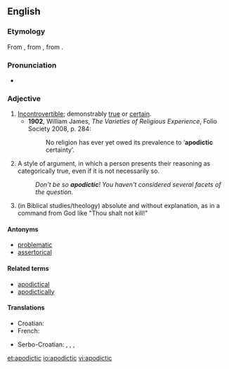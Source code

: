{{wikipedia}}
==English==

===Etymology===
From {{etyl|la}} {{term|apodicticus|apodīcticus}}, from {{etyl|grc}} {{term|ἀποδεικτός||demonstrable|sc=polytonic}}, from {{term|ἀποδείκνυμι||demonstrate|sc=polytonic}}.

===Pronunciation===
* {{a|UK}} {{IPA|/apə(ʊ)ˈdɪktɪk/}}

===Adjective===
{{en-adj}}

# [[incontrovertible|Incontrovertible]]; demonstrably [[true]] or [[certain]].
#* '''1902''', William James, ''The Varieties of Religious Experience'', Folio Society 2008, p. 284:
#*: No religion has ever yet owed its prevalence to ‘'''apodictic''' certainty’.
# A style of argument, in which a person presents their reasoning as categorically true, even if it is not necessarily so.
#: ''Don't be so '''apodictic'''! You haven't considered several facets of the question.''
# (in Biblical studies/theology) absolute and without explanation, as in a command from God like "Thou shalt not kill!"

====Antonyms====
* [[problematic]]
* [[assertorical]]

====Related terms====
* [[apodictical]]
* [[apodictically]]

====Translations====
{{trans-top|incontrovertible}}
* Croatian: {{t-|hr|apodiktičan}}
* French: {{t|fr|apodictique|m|f}}
{{trans-mid}}
* Serbo-Croatian: {{t|sh|nepobitno|xs=Serbo-Croatian}},  {{t|sh|apodiktično|xs=Serbo-Croatian}},  {{t|sh|neporecivo|xs=Serbo-Croatian}},  {{t|sh|neoborivo|xs=Serbo-Croatian}}
{{trans-bottom}}

[[et:apodictic]]
[[io:apodictic]]
[[vi:apodictic]]